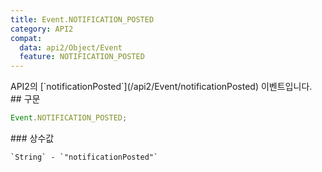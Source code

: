 ```yaml
---
title: Event.NOTIFICATION_POSTED
category: API2
compat:
  data: api2/Object/Event
  feature: NOTIFICATION_POSTED
---
```


<Section>
  API2의 [`notificationPosted`](/api2/Event/notificationPosted) 이벤트입니다.
</Section>
<Section>
  ## 구문

  ~~~js
  Event.NOTIFICATION_POSTED;
  ~~~

  <Section>
    ### 상수값

    `String` - `"notificationPosted"`
  </Section>
</Section>